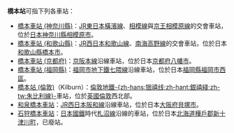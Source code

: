 {{NoteTA
|T=zh-hans:桥本站;zh-hk:橋本站;zh-tw:橋本車站;
|1=zh-hans:桥本站;zh-hk:橋本站;zh-tw:橋本車站;
}}
'''橋本站'''可指下列各車站：
*[[橋本車站_(神奈川縣)|橋本車站 (神奈川縣)]]：[[JR東日本|JR東日本]][[橫濱線|橫濱線]]、[[相模線|相模線]]與[[京王電鐵|京王]][[相模原線|相模原線]]的交會車站，位於[[日本|日本]][[神奈川縣|神奈川縣]][[相模原市|相模原市]]。
*[[橋本車站_(和歌山縣)|橋本車站 (和歌山縣)]]：[[JR西日本|JR西日本]][[和歌山線|和歌山線]]、[[南海電氣鐵道|南海]][[高野線|高野線]]的交會車站，位於日本[[和歌山縣|和歌山縣]][[橋本市|橋本市]]。
*[[橋本車站_(京都府)|橋本車站 (京都府)]]：[[京阪電氣鐵道|京阪]][[京阪本線|本線]]沿線車站，位於日本[[京都府|京都府]][[八幡市|八幡市]]。
*[[橋本車站_(福岡縣)|橋本車站 (福岡縣)]]：[[福岡市地下鐵|福岡市地下鐵]][[七隈線|七隈線]]沿線車站，位於日本[[福岡縣|福岡縣]][[福岡市|福岡市]][[西區_(福岡市)|西區]]。
*[[橋本站_(倫敦)|橋本站 (倫敦)]]（Kilburn）：[[倫敦地鐵|倫敦地鐵]][[朱比利線|-{zh-hans:银禧线;zh-hant:銀禧綫;zh-tw:朱比利線}-]]車站，位於[[英國|英國]][[倫敦|倫敦]]西北部。
*[[和泉橋本車站|和泉橋本車站]]：[[JR西日本|JR西日本]][[阪和線|阪和線]]沿線車站，位於日本[[大阪府|大阪府]][[貝塚市|貝塚市]]。
*[[石狩橋本車站|石狩橋本車站]]：[[日本國鐵|日本國鐵]]時代[[札沼線|札沼線]]沿線的車站，位於日本[[北海道|北海道]][[樺戶郡|樺戶郡]][[新十津川町|新十津川町]]，已廢站。
{{disambig|Cat=三字車站名消歧義}}